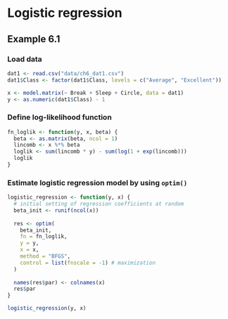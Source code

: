 # Logistic regression

## Example 6.1

### Load data

```r
dat1 <- read.csv("data/ch6_dat1.csv")
dat1$Class <- factor(dat1$Class, levels = c("Average", "Excellent"))
```

```r
x <- model.matrix(~ Break + Sleep + Circle, data = dat1)
y <- as.numeric(dat1$Class) - 1
```


### Define log-likelihood function

```r
fn_loglik <- function(y, x, beta) {
  beta <- as.matrix(beta, ncol = 1)
  lincomb <- x %*% beta
  loglik <- sum(lincomb * y) - sum(log(1 + exp(lincomb)))
  loglik
}
```



### Estimate logistic regression model by using `optim()`

```r
logistic_regression <- function(y, x) {
  # initial setting of regression coefficients at random
  beta_init <- runif(ncol(x))
  
  res <- optim(
    beta_init, 
    fn = fn_loglik,
    y = y, 
    x = x, 
    method = "BFGS", 
    control = list(fnscale = -1) # maximization
  )
  
  names(res$par) <- colnames(x)
  res$par
}
```


```r
logistic_regression(y, x)
```


